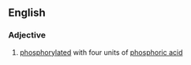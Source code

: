 ==English==

===Adjective===
{{en-adj|-}}

# {{lb|en|biochemistry}} [[phosphorylated]] with four units of [[phosphoric acid]]